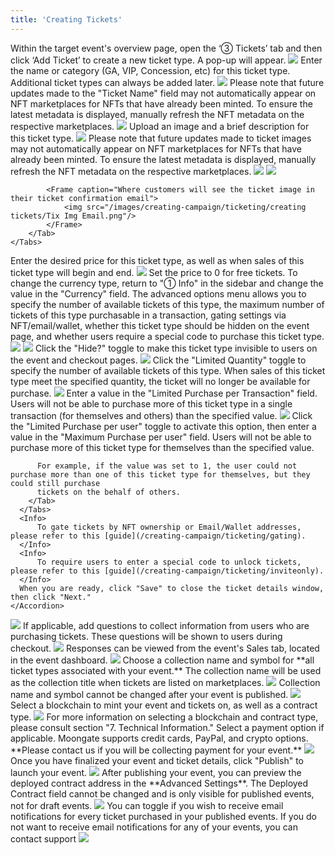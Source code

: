 ```yaml
---
title: 'Creating Tickets'
---
```

<Steps>
  <Step title="Add a new ticket type">
    Within the target event's overview page, open the ‘③ Tickets’ tab and then click ‘Add Ticket’ to create a new ticket type. A pop-up will appear.
    <img src="/images/creating-campaign/ticketing/creating tickets/create tix flow.gif"/>
  </Step>
  <Step title="Add ticket name/tier">
    Enter the name or category (GA, VIP, Concession, etc) for this ticket type. Additional ticket types can always be added later.
    <img src="/images/creating-campaign/ticketing/creating tickets/Tix Name Field.png"/>
    <Warning>
        Please note that future updates made to the "Ticket Name" field may not automatically appear on NFT 
        marketplaces for NFTs that have already been minted. To ensure the latest metadata is displayed, 
        manually refresh the NFT metadata on the respective marketplaces.
    </Warning>
    <Frame caption="Where customers will see the different ticket types">
        <img src="/images/creating-campaign/ticketing/creating tickets/Tix Type Location.png"/>
    </Frame>
  </Step>
  <Step title="Add ticket image and description">
    Upload an image and a brief description for this ticket type.
    <img src="/images/creating-campaign/ticketing/creating tickets/Add Tix Img and Desc.png"/>
    <Warning>
        Please note that future updates made to ticket images may not automatically appear on NFT 
        marketplaces for NFTs that have already been minted. To ensure the latest metadata is displayed,
        manually refresh the NFT metadata on the respective marketplaces.
    </Warning>
    <Tabs>
        <Tab title="Ticket Description">
            <Frame caption="Where customers will see the ticket description during checkout">
                <img src="/images/creating-campaign/ticketing/creating tickets/Tix Desc Location.png"/>
            </Frame>
        </Tab>
        <Tab title="Ticket Image">
            <Frame caption="Where customers will see the ticket image during checkout">
                <img src="/images/creating-campaign/ticketing/creating tickets/Tix Img Checkout.png"/>
            </Frame>

            <Frame caption="Where customers will see the ticket image in their ticket confirmation email">
                <img src="/images/creating-campaign/ticketing/creating tickets/Tix Img Email.png"/>
            </Frame>
        </Tab>
    </Tabs>
  </Step>
  <Step title="Specify ticket price and sales period">
    Enter the desired price for this ticket type, as well as when sales of this ticket type will begin and end.
    <img src="/images/creating-campaign/ticketing/creating tickets/Tix Price Sales Period.png"/>
    <Tip>
        Set the price to 0 for free tickets.
    </Tip>
    <Tip>
        To change the currency type, return to "① Info" in the sidebar and change the value in the "Currency" field.
    </Tip>
  </Step>
  <Step title="Hidden tickets, gated tickets, limited quantities, invite only tickets, etc (optional)">
    <Accordion title="Advanced Options">
      The advanced options menu allows you to specify the number of available tickets of this type, the maximum number of tickets
      of this type purchasable in a transaction, gating settings via NFT/email/wallet, whether this ticket type should be hidden
      on the event page, and whether users require a special code to purchase this ticket type.
      <img src= "/images/creating-campaign/ticketing/creating tickets/Advanced Options.png"/>
      <Tabs>
        <Tab title="Hide Tickets">
          <img src="/images/creating-campaign/ticketing/creating tickets/hide.png"/>
          Click the "Hide?" toggle to make this ticket type invisible to users on the event and checkout pages.
        </Tab>
        <Tab title="Limit Quantity">
          <img src="/images/creating-campaign/ticketing/creating tickets/limited quantity.png"/>
          Click the "Limited Quantity" toggle to specify the number of available tickets of this type. When sales of this ticket type meet the specified quantity,
          the ticket will no longer be available for purchase.
        </Tab>
        <Tab title="Limit Purchases per Transaction">
          <img src="/images/creating-campaign/ticketing/creating tickets/limit per transaction.png"/>
          Enter a value in the "Limited Purchase per Transaction" field. Users will not be able to purchase more of this ticket type in a single transaction (for
          themselves and others) than the specified value.
        </Tab>
        <Tab title="Limit Purchases per User">
          <img src="/images/creating-campaign/ticketing/creating tickets/limit per user.png"/>
          Click the "Limited Purchase per user" toggle to activate this option, then enter a value in the "Maximum Purchase per user" field. Users will not
          be able to purchase more of this ticket type for themselves than the specified value.

          For example, if the value was set to 1, the user could not purchase more than one of this ticket type for themselves, but they could still purchase
          tickets on the behalf of others.
        </Tab>
      </Tabs>
      <Info>
          To gate tickets by NFT ownership or Email/Wallet addresses, please refer to this [guide](/creating-campaign/ticketing/gating).
      </Info>
      <Info>
          To require users to enter a special code to unlock tickets, please refer to this [guide](/creating-campaign/ticketing/inviteonly).
      </Info>
      When you are ready, click "Save" to close the ticket details window, then click "Next."
    </Accordion>
  </Step>
  <Step title="Add questions (optional)">
    <Accordion title="Adding Questions">
      <img src="/images/creating-campaign/ticketing/creating tickets/Add Qs.gif"/>
      If applicable, add questions to collect information from users who are purchasing tickets. These questions 
      will be shown to users during checkout.
      <img src="/images/creating-campaign/ticketing/creating tickets/Qs.png"/>
      Responses can be viewed from the event's Sales tab, located in the event dashboard.
      <img src="/images/creating-campaign/ticketing/creating tickets/Reponses.gif"/>
    </Accordion>
  </Step>
  <Step title="Specify contract settings and payment options">
    Choose a collection name and symbol for **all ticket types associated with your event.** The collection name will be used as the collection title when tickets are listed on marketplaces.
    <img src="/images/creating-campaign/ticketing/creating tickets/Contract Blank.png"/>
    <Warning>
        Collection name and symbol cannot be changed after your event is published.
    </Warning>
    <img src="/images/creating-campaign/ticketing/creating tickets/Collection Name OS Location.png"/>
    Select a blockchain to mint your event and tickets on, as well as a contract type.
    <img src="/images/creating-campaign/ticketing/creating tickets/Contract Filled.png"/>
    <Info>
        For more information on selecting a blockchain and contract type, please consult section "7. Technical Information."
    </Info>
    Select a payment option if applicable. Moongate supports credit cards, PayPal, and crypto options. **Please contact us if you will be collecting payment for your event.**
    <img src="/images/creating-campaign/ticketing/creating tickets/Payment Options.png"/>
  </Step>
  <Step title="Publish your event">
    Once you have finalized your event and ticket details, click "Publish" to launch your event.
    <img src="/images/creating-campaign/ticketing/creating tickets/Publish Button Location.png"/>
  </Step>
  <Step title="Preview Deployed Contract">
    After publishing your event, you can preview the deployed contract address in the **Advanced Settings**.
    <Warning>The Deployed Contract field cannot be changed and is only visible for published events, not for draft events.</Warning>
    <img src="/images/creating-campaign/ticketing/creating tickets/deployed contract.png"/>
  </Step>
    <Step title="Toggle Email Notifications">
    You can toggle if you wish to receive email notifications for every ticket purchased in your published events.
    <Info>If you do not want to receive email notifications for any of your events, you can contact support</Info>
    <img src="/images/creating-campaign/ticketing/creating tickets/receive email notification.png"/>
  </Step>
</Steps>